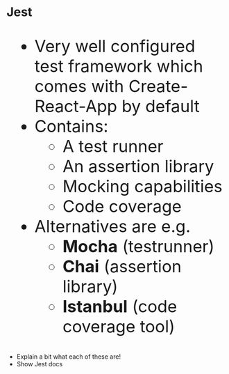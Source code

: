 # Jest

<ul style="font-size: 38px;">

<Appear>

<li>Very well configured test framework which comes with Create-React-App by default</li>
<li>
Contains:
  <ul>
    <li>A test runner</li>
    <li>An assertion library</li>
    <li>Mocking capabilities</li>
    <li>Code coverage</li>
  </ul>
</li>
<li>Alternatives are e.g.
  <ul>
    <li><strong>Mocha</strong> (testrunner)</li>
    <li><strong>Chai</strong> (assertion library)</li>
    <li><strong>Istanbul</strong> (code coverage tool)</li>
  </ul>
</li>

</Appear>

</ul>

<Notes>

- Explain a bit what each of these are!
- Show Jest docs

</Notes>

